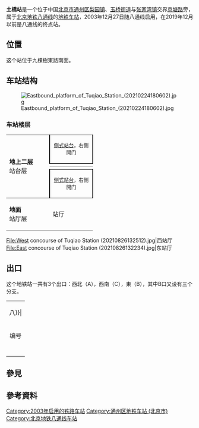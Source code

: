 {{noteTA
|G1 =Railway
|1=zh-hans:临河里; zh-hant:臨河里;}}
{{Infobox station
|name = 土桥
|eng_name = Tuqiao<ref name=map>{{cite web|title=北京城市轨道交通线网图|url=https://www.bjsubway.com/jpg.html|accessdate=2020-11-14|work=北京地铁官方网站|archive-date=2020-10-26|archive-url=https://web.archive.org/web/20201026031221/https://www.bjsubway.com/jpg.html|dead-url=no}}</ref>
|linecolour = {{北京地铁颜色|八}}
|image = Westbound platform of Tuqiao Station (20210826132621).jpg
|caption = 土桥站站台
|other_name = 
|country = {{PRC}}
|borough = [[北京市|北京市]][[通州区_(北京市)|通州区]][[梨园镇|梨园镇]]、[[玉桥街道|玉桥街道]]与[[张家湾镇_(北京市)|张家湾镇]]交界
|address = [[103国道|京塘路]]旁
|coordinates = {{Coord|39.87077|116.68023|type:railwaystation_region:CN-11_source:GoogleMaps|display=inline,title}}
|elevation = 
|operator = [[北京市地铁运营有限公司|北京市地铁运营有限公司]]
|lines = {{北京地铁线路名|八|SL}}
|distance = 
|platform = 2座[[侧式站台|侧式站台]]
|tracks = 2条
|bus_routes = 
|bus_stands = 
|connections = 公交站：地铁土桥站
|structure = 地面车站
|hall = 分离式站厅
|depth = 
|levels = 
|interchange = 
|exits = 4個
|lift = 
|escalator = 
|architect = 
|architectural_style = 
|colour = 灰色<ref name="gmrb">{{cite news|url=http://www.gmw.cn/01gmrb/1999-09/27/GB/GM%5E18192%5E6%5EGM6-2715.HTM|title=北京新地铁揭开神秘面纱|publisher=[[光明日报|光明日报]]|date=1999-09-27|accessdate=2016-05-05|archive-url=https://web.archive.org/web/20150416022642/http://www.gmw.cn/01gmrb/1999-09/27/GB/GM%5E18192%5E6%5EGM6-2715.HTM|archive-date=2015-04-16|dead-url=yes}}</ref>
|type = 
|status = 运营中
|code = BT13
|zone = 
|classification = 
|website = 
|built = 
|opened = 2003年12月27日
|pass_year = 
|passengers = 
|pass_system = 
|pass_rank = 
|mpassengers = 
|trains = 
|station_hours = 
|hours = 
|first = {{北京地铁线路名|八|S}}
:往{{北京地铁起讫站|1|L}}：05:15
:往{{北京地铁起讫站|八通|R}}：04:59
|last = {{北京地铁线路名|八|S}}
:往{{北京地铁起讫站|1|L}}：23:01
:往{{北京地铁起讫站|八通|R}}：00:10
|adjacent = {{adjacent stations|system=北京地铁|line=八|left=临河里|right=花庄|note-left=0.776km|note-mid=距离[[四惠站|四惠]]18.074km|note-right=2.238km}}
|other_services = 
|route_map = {{Routemap|inline=yes|map=
uSTRf\uSTRg~~ ~~{{rmr|Licon=U|{{stl|北京地铁|临河里}}}}
uSTR+BSr\uSTR+BSl
uSTR+BSr\uSTR+BSl
uENDEa\uSTR\uABZg2\uSTRc3
uSTR\uABZg2\uABZg3!~uSTRc1\uSTR+4
uSTR\uABZg+1\uABZg+4\utSTRa
uABZg2\uABZg3\uSTR\utSTR
uABZg+1\uABZg+4\uSTR+tc2\utSTR3
uSTR\uSTR+tc2\uKRZ3+1t\utSTRc4
uSTR3!~utSTRc2\uKRZ3+1t\uSTR+tc4\~~ ~~{{rmr|Licon=L|[[土桥车辆段|土桥车辆段]]}}
utSTR3+1e!~uSTRc4\uSTR+tc4\uSTR\
uSTRc4\utSTRa\utSTRa\
utSTRf\utSTRg~~ ~~{{rmr|Licon=D|{{stl|北京地铁|花庄}}}}
}}
}}
'''土橋站'''是一个位于中国[[北京市|北京市]][[通州区_(北京市)|通州区]][[梨园镇|梨园镇]]、[[玉桥街道|玉桥街道]]与[[张家湾镇_(北京市)|张家湾镇]]交界[[103国道|京塘路]]旁，属于[[北京地铁|北京地铁]][[北京地铁八通线|八通线]]的[[地铁车站|地铁车站]]，2003年12月27日随八通线启用，在2019年12月以前是八通线的终点站。

==位置==
这个站位于九棵樹東路南面。

==车站结构==
[[File:Eastbound_platform_of_Tuqiao_Station_(20210224180602).jpg|thumb]]
===车站楼层===
{|cellspacing=0 cellpadding=3
|style="border-bottom:solid 1px gray;border-top:solid 1px gray;" rowspan=4 width=100|'''地上二层'''<br />站台层
|style="border-right:solid 2px black;border-left:solid 2px black;border-top:solid 1px gray;border-bottom:solid 2px black;" colspan=2|<center><small>[[侧式站台|侧式站台]]，右側開门</small></center>
|-
|style="border-bottom:solid 1px gray;" width=100|{{arrow|L}}
|style="border-bottom:solid 1px gray;" width=350|{{北京地铁线路名|八|c}}往{{站|古城||北京市}}（[[北京地铁1号线|1号线]]）<small>（{{站|临河里}}）</small>
|-
|{{arrow|R}}
|{{北京地铁线路名|八|c}}往{{站|环球度假区}}<small>（{{站|花庄||北京市}}）</small>
|-
|style="border-right:solid 2px black;border-left:solid 2px black;border-top:solid 2px black;border-bottom:solid 1px gray;" colspan=2|<center><small>[[侧式站台|侧式站台]]，右側開门</small></center>
|-
|style="border-bottom:solid 1px gray;"|'''地面'''<br />站厅层
|style="border-bottom:solid 1px gray;"|站厅
|style="border-bottom:solid 1px gray;"|客务中心、自动售票机、进出站闸机
|}
<gallery>
File:West concourse of Tuqiao Station (20210826132512).jpg|西站厅
File:East concourse of Tuqiao Station (20210826132234).jpg|东站厅
</gallery>

==出口==
这个地铁站一共有3个出口：西北（A），西南（C），東（B），其中B口又设有三个分支。
{| class="wikitable"
| colspan="5" align="center" bgcolor={{北京地铁颜色|八}}|
|-
! 编号
! 指示
! 建议前往的目的地
! 照片
! 无障碍设施
|-
|{{港鐵出口|A|附=斜}} 
| 九棵树东路 
| 迎喜家园 
| [[File:Exit_A_of_Tuqiao_Station_(20210930160309).jpg|150px]] 
| [[File:Exit_A_ramp_of_Tuqiao_Station_(20210930160456).jpg|150px]]
|-
|{{港鐵出口|B}} 
| 九棵树东路 
| 北京地铁运营二分公司[[土桥车辆段|土桥车辆段]]、去往张家湾、太玉园小区方向、乘坐去往香河方向938路车站 
| [[File:Exit_B_of_Tuqiao_Station_(20210930155845).jpg|150px]] 
| {{n/a}}
|-
|{{港鐵出口|C}} 
| 九棵树东路 
| 
|  [[File:Exit_C_of_Tuqiao_Station_(20210930160232).jpg|150px]] 
| {{n/a}}
|-
| bgcolor="#EEEEEE" colspan=5 |{{港鐵出口|註=斜}}
|}

== 參見 ==
{{commonscat|Tuqiao Station}}
== 參考資料 ==
{{Reflist}}

{{北京地铁八通线}}

[[Category:2003年启用的铁路车站|Category:2003年启用的铁路车站]]
[[Category:通州区地铁车站_(北京市)|Category:通州区地铁车站 (北京市)]]
[[Category:北京地铁八通线车站|Category:北京地铁八通线车站]]